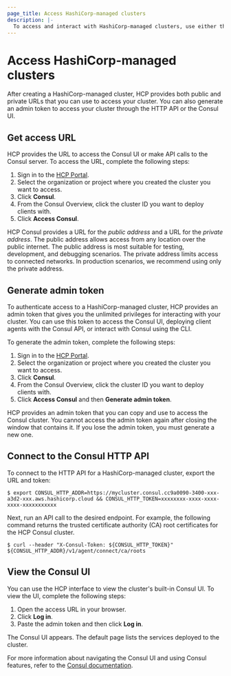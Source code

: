 ```yaml
---
page_title: Access HashiCorp-managed clusters
description: |-
  To access and interact with HashiCorp-managed clusters, use either the HTTP API or the Consul UI. Learn how to get the access URL, generate an admin token, and connect to the Consul cluster.
---
```


# Access HashiCorp-managed clusters

After creating a HashiCorp-managed cluster, HCP provides both public and private URLs that you can use to access your cluster. You can also generate an admin token to access your cluster through the HTTP API or the Consul UI.

## Get access URL

HCP provides the URL to access the Consul UI or make API calls to the Consul server. To access the URL, complete the following steps:

1. Sign in to the [HCP Portal](https://portal.cloud.hashicorp.com).
1. Select the organization or project where you created the cluster you want to access.
1. Click **Consul**.
1. From the Consul Overview, click the cluster ID you want to deploy clients with.
1. Click **Access Consul**.

HCP Consul provides a URL for the _public address_ and a URL for the _private address_. The public address allows access from any location over the public internet. The public address is most suitable for testing, development, and debugging scenarios. The private address limits access to connected networks. In production scenarios, we recommend using only the private address.

## Generate admin token

To authenticate access to a HashiCorp-managed cluster, HCP provides an admin token that gives you the unlimited privileges for interacting with your cluster. You can use this token to access the Consul UI, deploying client agents with the Consul API, or interact with Consul using the CLI.

To generate the admin token, complete the following steps:

1. Sign in to the [HCP Portal](https://portal.cloud.hashicorp.com).
1. Select the organization or project where you created the cluster you want to access.
1. Click **Consul**.
1. From the Consul Overview, click the cluster ID you want to deploy clients with.
1. Click **Access Consul** and then **Generate admin token**.

HCP provides an admin token that you can copy and use to access the Consul cluster. You cannot access the admin token again after closing the window that contains it. If you lose the admin token, you must generate a new one.

## Connect to the Consul HTTP API

To connect to the HTTP API for a HashiCorp-managed cluster, export the URL and token:

```shell-session
$ export CONSUL_HTTP_ADDR=https://mycluster.consul.cc9a0090-3400-xxx-a3d2-xxx.aws.hashicorp.cloud && CONSUL_HTTP_TOKEN=xxxxxxxx-xxxx-xxxx-xxxx-xxxxxxxxxxx
```

Next, run an API call to the desired endpoint. For example, the following command returns the trusted certificate authority (CA) root certificates for the HCP Consul cluster.

```shell-session
$ curl --header "X-Consul-Token: ${CONSUL_HTTP_TOKEN}" ${CONSUL_HTTP_ADDR}/v1/agent/connect/ca/roots
```

## View the Consul UI

You can use the HCP interface to view the cluster's built-in Consul UI. To view the UI, complete the following steps:

1. Open the access URL in your browser.
1. Click **Log in**.
1. Paste the admin token and then click **Log in**.

The Consul UI appears. The default page lists the services deployed to the cluster.

For more information about navigating the Consul UI and using Consul features, refer to the [Consul documentation](/consul/docs).
